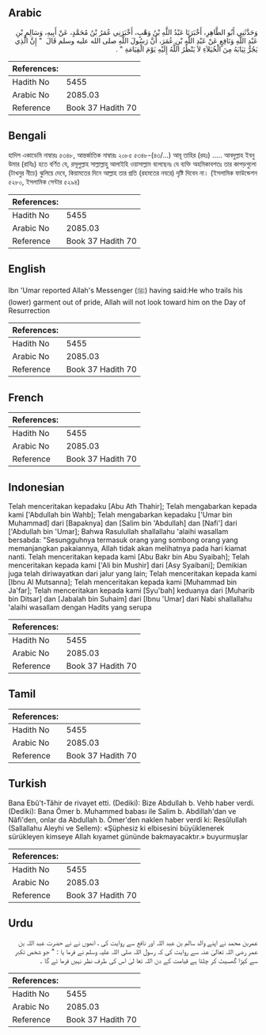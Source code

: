 ## Arabic


<div dir="rtl" lang="ar" style={{fontSize:'larger',backgroundColor:'#f8f9fa',padding:20}}>
وَحَدَّثَنِي أَبُو الطَّاهِرِ، أَخْبَرَنَا عَبْدُ اللَّهِ بْنُ وَهْبٍ، أَخْبَرَنِي عُمَرُ بْنُ مُحَمَّدٍ، عَنْ أَبِيهِ، وَسَالِمِ بْنِ عَبْدِ اللَّهِ وَنَافِعٍ عَنْ عَبْدِ اللَّهِ بْنِ عُمَرَ، أَنَّ رَسُولَ اللَّهِ صلى الله عليه وسلم قَالَ ‏ "‏ إِنَّ الَّذِي يَجُرُّ ثِيَابَهُ مِنَ الْخُيَلاَءِ لاَ يَنْظُرُ اللَّهُ إِلَيْهِ يَوْمَ الْقِيَامَةِ ‏"‏ ‏.‏
</div>
<div style={{backgroundColor:'#f8f9fa',padding:20, marginBottom: 10}}><table> <thead> <tr> <th>References:</th> <th></th> </tr> </thead> <tbody><tr><td>Hadith No</td><td>5455</td></tr><tr><td>Arabic No</td><td>2085.03</td></tr><tr><td>Reference</td><td>Book 37 Hadith 70</td></tr></tbody></table></div>

## Bengali


<div dir="ltr" lang="bn" style={{fontSize:'larger',backgroundColor:'#f8f9fa',padding:20}}>
হাদিস একাডেমি নাম্বারঃ ৫৩৪৮, আন্তর্জাতিক নাম্বারঃ ২০৮৫ ৫৩৪৮-(৪৩/...) আবূ তাহির (রহঃ) ..... আবদুল্লাহ ইবনু উমার (রাযিঃ) হতে বর্ণিত যে, রসূলুল্লাহ সাল্লাল্লাহু আলাইহি ওয়াসাল্লাম বলেছেনঃ যে ব্যক্তি অহমিকাবশতঃ তার কাপড়গুলো (টাখনুর নীচে) ঝুলিয়ে দেবে, কিয়ামতের দিনে আল্লাহ তার প্রতি (রহমতের নযরে) দৃষ্টি দিবেন না। (ইসলামিক ফাউন্ডেশন ৫২৮০, ইসলামিক সেন্টার ৫২৯৪)
</div>
<div style={{backgroundColor:'#f8f9fa',padding:20, marginBottom: 10}}><table> <thead> <tr> <th>References:</th> <th></th> </tr> </thead> <tbody><tr><td>Hadith No</td><td>5455</td></tr><tr><td>Arabic No</td><td>2085.03</td></tr><tr><td>Reference</td><td>Book 37 Hadith 70</td></tr></tbody></table></div>

## English


<div dir="ltr" lang="en" style={{fontSize:'larger',backgroundColor:'#f8f9fa',padding:20}}>
Ibn 'Umar reported Allah's Messenger (ﷺ) having said:He who trails his (lower) garment out of pride, Allah will not look toward him on the Day of Resurrection
</div>
<div style={{backgroundColor:'#f8f9fa',padding:20, marginBottom: 10}}><table> <thead> <tr> <th>References:</th> <th></th> </tr> </thead> <tbody><tr><td>Hadith No</td><td>5455</td></tr><tr><td>Arabic No</td><td>2085.03</td></tr><tr><td>Reference</td><td>Book 37 Hadith 70</td></tr></tbody></table></div>

## French


<div dir="ltr" lang="fr" style={{fontSize:'larger',backgroundColor:'#f8f9fa',padding:20}}>

</div>
<div style={{backgroundColor:'#f8f9fa',padding:20, marginBottom: 10}}><table> <thead> <tr> <th>References:</th> <th></th> </tr> </thead> <tbody><tr><td>Hadith No</td><td>5455</td></tr><tr><td>Arabic No</td><td>2085.03</td></tr><tr><td>Reference</td><td>Book 37 Hadith 70</td></tr></tbody></table></div>

## Indonesian


<div dir="ltr" lang="id" style={{fontSize:'larger',backgroundColor:'#f8f9fa',padding:20}}>
Telah menceritakan kepadaku [Abu Ath Thahir]; Telah mengabarkan kepada kami ['Abdullah bin Wahb]; Telah mengabarkan kepadaku ['Umar bin Muhammad] dari [Bapaknya] dan [Salim bin 'Abdullah] dan [Nafi'] dari ['Abdullah bin 'Umar]; Bahwa Rasulullah shallallahu 'alaihi wasallam bersabda: "Sesungguhnya termasuk orang yang sombong orang yang memanjangkan pakaiannya, Allah tidak akan melihatnya pada hari kiamat nanti. Telah menceritakan kepada kami [Abu Bakr bin Abu Syaibah]; Telah menceritakan kepada kami ['Ali bin Mushir] dari [Asy Syaibani]; Demikian juga telah diriwayatkan dari jalur yang lain; Telah menceritakan kepada kami [Ibnu Al Mutsanna]; Telah menceritakan kepada kami [Muhammad bin Ja'far]; Telah menceritakan kepada kami [Syu'bah] keduanya dari [Muharib bin Ditsar] dan [Jabalah bin Suhaim] dari [Ibnu 'Umar] dari Nabi shallallahu 'alaihi wasallam dengan Hadits yang serupa
</div>
<div style={{backgroundColor:'#f8f9fa',padding:20, marginBottom: 10}}><table> <thead> <tr> <th>References:</th> <th></th> </tr> </thead> <tbody><tr><td>Hadith No</td><td>5455</td></tr><tr><td>Arabic No</td><td>2085.03</td></tr><tr><td>Reference</td><td>Book 37 Hadith 70</td></tr></tbody></table></div>

## Tamil


<div dir="ltr" lang="ta" style={{fontSize:'larger',backgroundColor:'#f8f9fa',padding:20}}>

</div>
<div style={{backgroundColor:'#f8f9fa',padding:20, marginBottom: 10}}><table> <thead> <tr> <th>References:</th> <th></th> </tr> </thead> <tbody><tr><td>Hadith No</td><td>5455</td></tr><tr><td>Arabic No</td><td>2085.03</td></tr><tr><td>Reference</td><td>Book 37 Hadith 70</td></tr></tbody></table></div>

## Turkish


<div dir="ltr" lang="tr" style={{fontSize:'larger',backgroundColor:'#f8f9fa',padding:20}}>
Bana Ebû't-Tâhir de rivayet etti. (Dediki): Bize Abdullah b. Vehb haber verdi. (Dediki): Bana Ömer b. Muhammed babası ile Salim b. Abdillah'dan ve Nâfi'den, onlar da Abdullah b. Ömer'den naklen haber verdi ki: Resûlullah (Sallallahu Aleyhi ve Sellem): «Şüphesiz ki elbisesini büyüklenerek sürükleyen kimseye Allah kıyamet gününde bakmayacaktır.» buyurmuşlar
</div>
<div style={{backgroundColor:'#f8f9fa',padding:20, marginBottom: 10}}><table> <thead> <tr> <th>References:</th> <th></th> </tr> </thead> <tbody><tr><td>Hadith No</td><td>5455</td></tr><tr><td>Arabic No</td><td>2085.03</td></tr><tr><td>Reference</td><td>Book 37 Hadith 70</td></tr></tbody></table></div>

## Urdu


<div dir="rtl" lang="ur" style={{fontSize:'larger',backgroundColor:'#f8f9fa',padding:20}}>
عمربن محمد نے اپنے والد سالم بن عبد اللہ اور نافع سے روایت کی ، انھوں نے نے حضرت عبد اللہ بن عمر رضی اللہ تعالیٰ عنہ سے روایت کی کہ رسول اللہ صلی اللہ علیہ وسلم نے فرما یا : " جو شخص تکبر سے کپڑا گھسیٹ کر چلتا ہے قیامت کے دن اللہ تعا لیٰ اس کی طرف نظر نہیں فرما ئے گا ۔
</div>
<div style={{backgroundColor:'#f8f9fa',padding:20, marginBottom: 10}}><table> <thead> <tr> <th>References:</th> <th></th> </tr> </thead> <tbody><tr><td>Hadith No</td><td>5455</td></tr><tr><td>Arabic No</td><td>2085.03</td></tr><tr><td>Reference</td><td>Book 37 Hadith 70</td></tr></tbody></table></div>